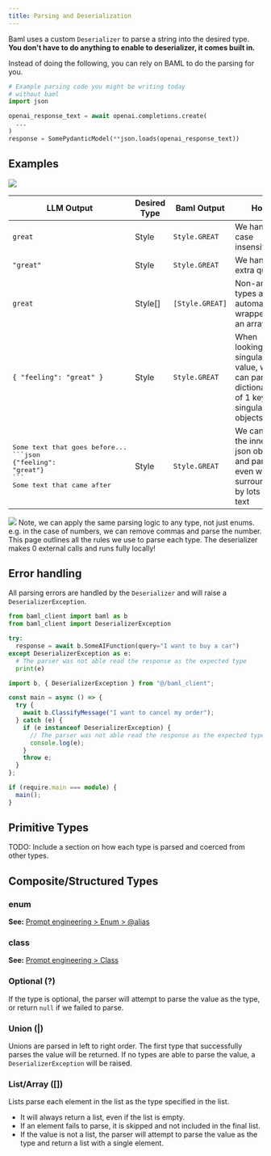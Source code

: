 ```yaml
---
title: Parsing and Deserialization
---
```


Baml uses a custom `Deserializer` to parse a string into the desired type. **You don't have to do anything to enable to deserializer, it comes built in.**

Instead of doing the following, you can rely on BAML to do the parsing for you.

```python
# Example parsing code you might be writing today
# without baml
import json

openai_response_text = await openai.completions.create(
  ...
)
response = SomePydanticModel(**json.loads(openai_response_text))

```

## Examples

<img src="/images/v3/BAML_deserializer_2.png" />

| LLM Output                                                                                                                                       | Desired Type | Baml Output     | How                                                                                        |
| ------------------------------------------------------------------------------------------------------------------------------------------------ | ------------ | --------------- | ------------------------------------------------------------------------------------------ |
| `great`                                                                                                                                          | Style        | `Style.GREAT`   | We handle case insensitivity                                                               |
| `"great"`                                                                                                                                        | Style        | `Style.GREAT`   | We handle extra quotes                                                                     |
| `great`                                                                                                                                          | Style[]      | `[Style.GREAT]` | Non-array types are automatically wrapped in an array                                      |
| `{ "feeling": "great" }`                                                                                                                         | Style        | `Style.GREAT`   | When looking for a singular value, we can parse dictionaries of 1 keys as singular objects |
| <div><pre>Some text that goes before...<br/>\```json<br />&lbrace;"feeling": "great"&rbrace;<br />\```<br/>Some text that came after</pre></div> | Style        | `Style.GREAT`   | We can find the inner json object and parse it even when surrounded by lots of text        |

<img src="/images/v3/BAML_deserializer_1.png" />
Note, we can apply the same parsing logic to any type, not just enums. e.g. in the
case of numbers, we can remove commas and parse the number. This page outlines all
the rules we use to parse each type.

<Warning>
  The deserializer makes 0 external calls and runs fully locally!
</Warning>

## Error handling

All parsing errors are handled by the `Deserializer` and will raise a `DeserializerException`.

<CodeGroup>

```python Python
from baml_client import baml as b
from baml_client import DeserializerException

try:
  response = await b.SomeAIFunction(query="I want to buy a car")
except DeserializerException as e:
  # The parser was not able read the response as the expected type
  print(e)
```

```typescript TypeScript
import b, { DeserializerException } from "@/baml_client";

const main = async () => {
  try {
    await b.ClassifyMessage("I want to cancel my order");
  } catch (e) {
    if (e instanceof DeserializerException) {
      // The parser was not able read the response as the expected type
      console.log(e);
    }
    throw e;
  }
};

if (require.main === module) {
  main();
}
```

</CodeGroup>

## Primitive Types

TODO: Include a section on how each type is parsed and coerced from other types.

## Composite/Structured Types

### enum

**See:** [Prompt engineering > Enum > @alias](/v3/syntax/prompt_engineering/enum#deserialization-with-alias)

### class

**See:** [Prompt engineering > Class](/v3/syntax/class)

### Optional (?)

If the type is optional, the parser will attempt to parse the value as the type, or return `null` if we failed to parse.

### Union (|)

Unions are parsed in left to right order. The first type that successfully parses the value will be returned.
If no types are able to parse the value, a `DeserializerException` will be raised.

### List/Array ([])

Lists parse each element in the list as the type specified in the list.

- It will always return a list, even if the list is empty.
- If an element fails to parse, it is skipped and not included in the final list.
- If the value is not a list, the parser will attempt to parse the value as the type and return a list with a single element.
